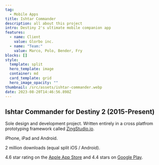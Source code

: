 ```yaml
---
tag:
  - Mobile Apps
title: Ishtar Commander
description: all about this project
intro: Destiny 2's ultimate mobile companion app
features:
  - name: Client
    value: Glorbo inc.
  - name: "Team:"
    value: Marco, Polo, Bender, Fry
blocks: []
style:
  template: split
  hero_template: image
  container: md
  card_template: grid
  hero_image_opacity: ""
thumbnail: /src/assets/ishtar-commander.webp
date: 2023-08-20T14:46:56.898Z
---
```

## Ishtar Commander for Destiny 2 (2015-Present)

Sole design and development project. Written entirely in a cross platfrom prototyping framework called [ZingStudio.io](https://www.zingstudio.io/).

iPhone, iPad and Android.

2 million downloads (equal split iOS / Android).

4.6 star rating on the [Apple App Store](https://apps.apple.com/us/app/ishtar-commander-for-destiny-2/id1030835428) and 4.4 stars on [Google Play](https://play.google.com/store/apps/details?id=com.unintuitive.IshtarCommander&hl=en&gl=US). 
